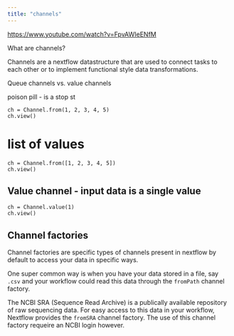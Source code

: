 ```yaml
---
title: "channels"
---
```


<https://www.youtube.com/watch?v=FpvAWIeENfM>

What are channels?

Channels are a nextflow datastructure that are used to connect tasks to each other or to implement functional style data transformations.

Queue channels vs. value channels

poison pill - is a stop st

```
ch = Channel.from(1, 2, 3, 4, 5)
ch.view()

```

# list of values
```
ch = Channel.from([1, 2, 3, 4, 5])
ch.view()
```

## Value channel - input data is a single value
```
ch = Channel.value(1)
ch.view()
```

## Channel factories 

Channel factories are specific types of channels present in nextflow by default to access
your data in specific ways.

One super common way is when you have your data stored in a file, say `.csv` and your workflow could read this data through the `fromPath` channel factory.

The NCBI SRA (Sequence Read Archive) is a publically available repository of raw sequencing data. 
For easy access to this data in your workflow, Nextflow provides the `fromSRA` channel factory.
The use of this channel factory requeire an NCBI login however. 







